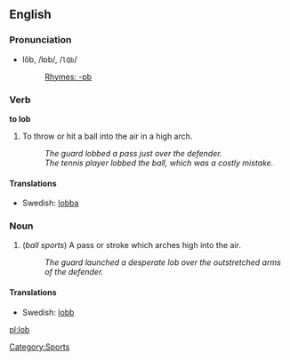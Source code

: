 ==English==

===Pronunciation===
*lŏb, /lɒb/, /<tt>lQb</tt>/
*:[[Rhymes:English:-ɒb|Rhymes: -ɒb]]

===Verb===
'''to lob'''

# To throw or hit a ball into the air in a high arch.
#: ''The guard lobbed a pass just over the defender.''
#:''The tennis player lobbed the ball, which was a costly mistake.''

====Translations====
*Swedish: [[lobba]]

===Noun===
# (''ball sports'') A pass or stroke which arches high into the air.
#: ''The guard launched a desperate lob over the outstretched arms of the defender.''

====Translations====
*Swedish: [[lobb]]

[[Category:Sports]]

[[pl:lob]]